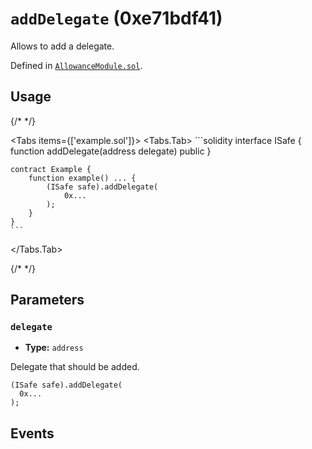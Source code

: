 


# `addDelegate` (0xe71bdf41)



Allows to add a delegate.




Defined in [`AllowanceModule.sol`](https://github.com/safe-global/safe-modules/tree/allowance/v0.1.1/modules/allowances/contracts/AllowanceModule.sol#L304).


## Usage

{/* <!-- vale off --> */}

<Tabs items={['example.sol']}>
  <Tabs.Tab>
    ```solidity
    interface ISafe {
        function addDelegate(address delegate) public
    }

    contract Example {
        function example() ... {
            (ISafe safe).addDelegate(
                0x...
            );
        }
    }
    ```
  </Tabs.Tab>
</Tabs>

{/* <!-- vale on --> */}



## Parameters

### `delegate`

  - **Type:** `address`

  Delegate that should be added.

  ```solidity focus=2
  (ISafe safe).addDelegate(
    0x...
  );
  ```




## Events

<AddDelegate />

